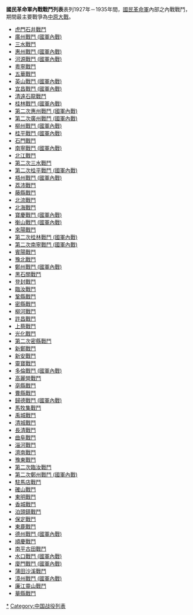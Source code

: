 '''國民革命軍內戰戰鬥列表'''表列1927年－1935年間，[[國民革命軍|國民革命軍]]內部之內戰戰鬥，期間最主要戰爭為[[中原大戰|中原大戰]]。
*[[虎門石井戰鬥|虎門石井戰鬥]]
*[[廣州戰鬥_(國軍內戰)|廣州戰鬥 (國軍內戰)]]
*[[三水戰鬥|三水戰鬥]]
*[[惠州戰鬥_(國軍內戰)|惠州戰鬥 (國軍內戰)]]
*[[河源戰鬥_(國軍內戰)|河源戰鬥 (國軍內戰)]]
*[[粵寧戰鬥|粵寧戰鬥]]
*[[五華戰鬥|五華戰鬥]]
*[[英山戰鬥_(國軍內戰)|英山戰鬥 (國軍內戰)]]
*[[宜昌戰鬥_(國軍內戰)|宜昌戰鬥 (國軍內戰)]]
*[[清遠石龍戰鬥|清遠石龍戰鬥]]
*[[桂林戰鬥_(國軍內戰)|桂林戰鬥 (國軍內戰)]]
*[[第二次惠州戰鬥_(國軍內戰)|第二次惠州戰鬥 (國軍內戰)]]
*[[第二次廣州戰鬥_(國軍內戰)|第二次廣州戰鬥 (國軍內戰)]]
*[[柳州戰鬥_(國軍內戰)|柳州戰鬥 (國軍內戰)]]
*[[桂平戰鬥_(國軍內戰)|桂平戰鬥 (國軍內戰)]]
*[[石門戰鬥|石門戰鬥]]
*[[南寧戰鬥_(國軍內戰)|南寧戰鬥 (國軍內戰)]]
*[[北江戰鬥|北江戰鬥]]
*[[第二次三水戰鬥|第二次三水戰鬥]]
*[[第二次桂平戰鬥_(國軍內戰)|第二次桂平戰鬥 (國軍內戰)]]
*[[梧州戰鬥_(國軍內戰)|梧州戰鬥 (國軍內戰)]]
*[[荔沛戰鬥|荔沛戰鬥]]
*[[藤縣戰鬥|藤縣戰鬥]]
*[[北流戰鬥|北流戰鬥]]
*[[北海戰鬥|北海戰鬥]]
*[[寶慶戰鬥_(國軍內戰)|寶慶戰鬥 (國軍內戰)]]
*[[衡山戰鬥_(國軍內戰)|衡山戰鬥 (國軍內戰)]]
*[[來陽戰鬥|來陽戰鬥]]
*[[第二次桂林戰鬥_(國軍內戰)|第二次桂林戰鬥 (國軍內戰)]]
*[[第二次南寧戰鬥_(國軍內戰)|第二次南寧戰鬥 (國軍內戰)]]
*[[賓陽戰鬥|賓陽戰鬥]]
*[[豫北戰鬥|豫北戰鬥]]
*[[鄭州戰鬥_(國軍內戰)|鄭州戰鬥 (國軍內戰)]]
*[[黑石關戰鬥|黑石關戰鬥]]
*[[登封戰鬥|登封戰鬥]]
*[[臨汝戰鬥|臨汝戰鬥]]
*[[鞏縣戰鬥|鞏縣戰鬥]]
*[[密縣戰鬥|密縣戰鬥]]
*[[柳河戰鬥|柳河戰鬥]]
*[[許昌戰鬥|許昌戰鬥]]
*[[上蔡戰鬥|上蔡戰鬥]]
*[[光化戰鬥|光化戰鬥]]
*[[第二次密縣戰鬥|第二次密縣戰鬥]]
*[[新鄭戰鬥|新鄭戰鬥]]
*[[新安戰鬥|新安戰鬥]]
*[[靈寶戰鬥|靈寶戰鬥]]
*[[多倫戰鬥_(國軍內戰)|多倫戰鬥 (國軍內戰)]]
*[[高麗營戰鬥|高麗營戰鬥]]
*[[亳縣戰鬥|亳縣戰鬥]]
*[[曹縣戰鬥|曹縣戰鬥]]
*[[歸德戰鬥_(國軍內戰)|歸德戰鬥 (國軍內戰)]]
*[[馬牧集戰鬥|馬牧集戰鬥]]
*[[禹城戰鬥|禹城戰鬥]]
*[[清城戰鬥|清城戰鬥]]
*[[長清戰鬥|長清戰鬥]]
*[[曲阜戰鬥|曲阜戰鬥]]
*[[淄河戰鬥|淄河戰鬥]]
*[[濟南戰鬥|濟南戰鬥]]
*[[豫東戰鬥|豫東戰鬥]]
*[[第二次臨汝戰鬥|第二次臨汝戰鬥]]
*[[第二次鄭州戰鬥_(國軍內戰)|第二次鄭州戰鬥 (國軍內戰)]]
*[[駐馬店戰鬥|駐馬店戰鬥]]
*[[確山戰鬥|確山戰鬥]]
*[[東明戰鬥|東明戰鬥]]
*[[香城戰鬥|香城戰鬥]]
*[[泊頭鎮戰鬥|泊頭鎮戰鬥]]
*[[保定戰鬥|保定戰鬥]]
*[[東鹿戰鬥|東鹿戰鬥]]
*[[德州戰鬥_(國軍內戰)|德州戰鬥 (國軍內戰)]]
*[[順慶戰鬥|順慶戰鬥]]
*[[南平古田戰鬥|南平古田戰鬥]]
*[[水口戰鬥_(國軍內戰)|水口戰鬥 (國軍內戰)]]
*[[廈門戰鬥_(國軍內戰)|廈門戰鬥 (國軍內戰)]]
*[[蒲田沙溪戰鬥|蒲田沙溪戰鬥]]
*[[漳州戰鬥_(國軍內戰)|漳州戰鬥 (國軍內戰)]]
*[[廉江靈山戰鬥|廉江靈山戰鬥]]
*[[華縣戰鬥|華縣戰鬥]]

[[Category:国民革命军内战战役|*]]
[[Category:中国战役列表|Category:中国战役列表]]